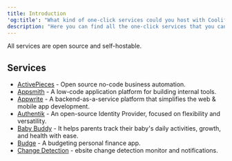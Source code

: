 ```yaml
---
title: Introduction
'og:title': "What kind of one-click services could you host with Coolify"
description: "Here you can find all the one-click services that you can host with Coolify."
---
```


All services are open source and self-hostable.

## Services

- [ActivePieces](/services/activepieces) - Open source no-code business automation.
- [Appsmith](/services/appsmith) - A low-code application platform for building internal tools.
- [Appwrite](/services/appwrite) - A backend-as-a-service platform that simplifies the web & mobile app development.
- [Authentik](/services/authentik) - An open-source Identity Provider, focused on flexibility and versatility.
- [Baby Buddy](/services/babybuddy) - It helps parents track their baby's daily activities, growth, and health with ease.
- [Budge](/services/budge) - A budgeting personal finance app.
- [Change Detection](/services/changedetection) - ebsite change detection monitor and notifications.